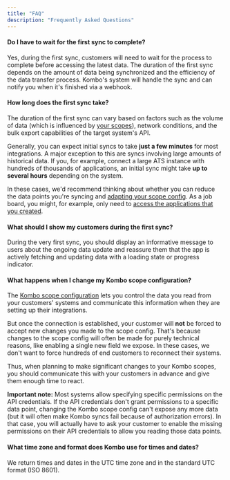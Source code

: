 ```yaml
---
title: "FAQ"
description: "Frequently Asked Questions"
---
```


#### Do I have to wait for the first sync to complete?

Yes, during the first sync, customers will need to wait for the process to complete before accessing the latest data. The duration of the first sync depends on the amount of data being synchronized and the efficiency of the data transfer process. Kombo's system will handle the sync and can notify you when it's finished via a webhook.

#### How long does the first sync take?

The duration of the first sync can vary based on factors such as the volume of data (which is influenced by [your scopes](/scopes)), network conditions, and the bulk export capabilities of the target system's API.

Generally, you can expect initial syncs to take **just a few minutes** for most integrations. A major exception to this are syncs involving large amounts of historical data. If you, for example, connect a large ATS instance with hundreds of thousands of applications, an initial sync might take **up to several hours** depending on the system.

In these cases, we'd recommend thinking about whether you can reduce the data points you're syncing and [adapting your scope config](/scopes). As a job board, you might, for example, only need to [access the applications that you created](/ats/features/application-status-tracking#syncing-only-created-candidates).

#### What should I show my customers during the first sync?

During the very first sync, you should display an informative message to users about the ongoing data update and reassure them that the app is actively fetching and updating data with a loading state or progress indicator.

#### What happens when I change my Kombo scope configuration?

The [Kombo scope configuration](/scopes) lets you control the data you read from your customers' systems and communicate this information when they are setting up their integrations.

But once the connection is established, your customer will **not** be forced to accept new changes you made to the scope config. That's because changes to the scope config will often be made for purely technical reasons, like enabling a single new field we expose. In these cases, we don't want to force hundreds of end customers to reconnect their systems.

Thus, when planning to make significant changes to your Kombo scopes, you should communicate this with your customers in advance and give them enough time to react.

**Important note:** Most systems allow specifying specific permissions on the API credentials. If the API credentials don't grant permissions to a specific data point, changing the Kombo scope config can't expose any more data (but it will often make Kombo syncs fail because of authorization errors). In that case, you will actually have to ask your customer to enable the missing permissions on their API credentials to allow you reading those data points.

#### What time zone and format does Kombo use for times and dates?

We return times and dates in the UTC time zone and in the standard UTC format (ISO 8601).
